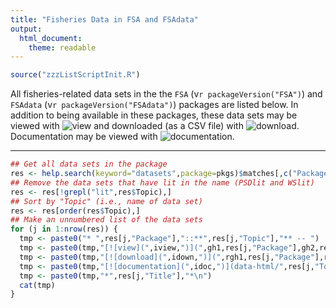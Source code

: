 ```yaml
---
title: "Fisheries Data in FSA and FSAdata"
output: 
  html_document: 
    theme: readable
---
```


```r
source("zzzListScriptInit.R")
```

All fisheries-related data sets in the the `FSA` (v`r packageVersion("FSA")`) and `FSAdata` (v`r packageVersion("FSAdata")`) packages are listed below.  In addition to being available in these packages, these data sets may be viewed with ![view](`r iview`) and downloaded (as a CSV file) with ![download](`r idown`).  Documentation may be viewed with ![documentation](`r idoc`).

----

```r
## Get all data sets in the package
res <- help.search(keyword="datasets",package=pkgs)$matches[,c("Package","Topic","Title")]
## Remove the data sets that have lit in the name (PSDlit and WSlit)
res <- res[!grepl("lit",res$Topic),]
## Sort by "Topic" (i.e., name of data set)
res <- res[order(res$Topic),]
## Make an unnumbered list of the data sets
for (j in 1:nrow(res)) {
  tmp <- paste0("* ",res[j,"Package"],"::**",res[j,"Topic"],"** -- ")
  tmp <- paste0(tmp,"[![view](",iview,")](",gh1,res[j,"Package"],gh2,res[j,"Topic"],".csv)  ")
  tmp <- paste0(tmp,"[![download](",idown,")](",rgh1,res[j,"Package"],rgh2,res[j,"Topic"],".csv)  ")
  tmp <- paste0(tmp,"[![documentation](",idoc,")](data-html/",res[j,"Topic"],".html) -- ")
  tmp <- paste0(tmp,"*",res[j,"Title"],"*\n")
  cat(tmp)
}
```
